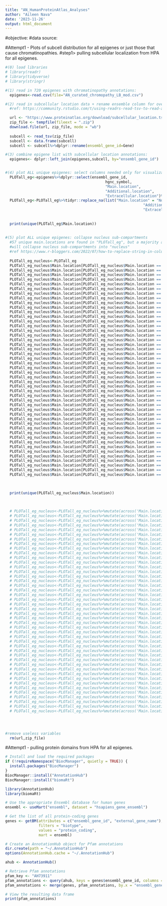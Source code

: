 ```yaml
---
title: "AN_HumanProteinAtlas_Analyses"
author: "Aileen Nava"
date: '2023-11-26'
output: html_document
---
```

#objective:
#data source:



#Attempt1 - Plots of subcell distribution for all epigenes or just those that cause chromatinopathies.
  #step1> pulling subcellular localization from HPA for all epigenes.
```r

#(0) load libraries
# library(readr)
# library(tidyverse)
# library(stringr)

#(1) read in 720 epigenes with chromatinopathy annotations:
  epigenes<-read.csv(file="AN_curated_chromopathy_LB_mod.csv")

#(2) read in subcellular location data + rename ensemble column for overlap:
  #ref: https://community.rstudio.com/t/using-readrs-read-tsv-to-read-a-zip-compressed-tsv-file-from-a-url/26332

  url <- "https://www.proteinatlas.org/download/subcellular_location.tsv.zip"
  zip_file <- tempfile(fileext = ".zip")
  download.file(url, zip_file, mode = "wb")
  
  subcell <- read_tsv(zip_file)
  subcell <- data.frame(subcell)
  subcell <- subcell%>%dplyr::rename(ensembl_gene_id=Gene)

#(3) combine epigene list with subcellular location annotations:
  epigenes<- dplyr::left_join(epigenes,subcell, by="ensembl_gene_id")


#(4) plot ALL unique epigenes: select columns needed only for visualization
  PLOTall_eg<-epigenes%>%dplyr::select(ensembl_gene_id,
                                             hgnc_symbol,
                                             "Main.location",
                                             "Additional.location",
                                             "Extracellular.location")%>%unique()
  PLOTall_eg<-PLOTall_eg%>%tidyr::replace_na(list("Main.location" = "No info available",
                                                              "Additional.location" = "No info available",
                                                              "Extracellular.location"="No info available"))
  
  
  print(unique(PLOTall_eg$Main.location))
  
  
#(5) plot ALL unique epigenes: collapse nucleus sub-compartments 
  #57 unique main.locations are found in "PLOTall_eg", but a majority are related to nucleus subcompartments.
  #will collapse nucleus sub-compartments into "nucleus"
  #ref https://www.r-bloggers.com/2022/07/how-to-replace-string-in-column-in-r/
  
  PLOTall_eg_nucleus<-PLOTall_eg
  PLOTall_eg_nucleus$Main.location[PLOTall_eg_nucleus$Main.location == 'Nucleoplasm'] <- 'Nucleus' 
  PLOTall_eg_nucleus$Main.location[PLOTall_eg_nucleus$Main.location == 'Nucleoli;Nucleoplasm'] <- 'Nucleus' 
  PLOTall_eg_nucleus$Main.location[PLOTall_eg_nucleus$Main.location == 'Nuclear bodies;Nucleoplasm'] <- 'Nucleus' 
  PLOTall_eg_nucleus$Main.location[PLOTall_eg_nucleus$Main.location == 'Cytosol;Nucleoplasm'] <- 'Cytosol & Nucleus' 
  PLOTall_eg_nucleus$Main.location[PLOTall_eg_nucleus$Main.location == 'Nucleoli;Nucleoli rim'] <- 'Nucleus' 
  PLOTall_eg_nucleus$Main.location[PLOTall_eg_nucleus$Main.location == 'Midbody;Nucleoplasm'] <- 'Midbody & Nucleus' 
  PLOTall_eg_nucleus$Main.location[PLOTall_eg_nucleus$Main.location == 'Cytosol;Vesicles'] <- 'Cytosol & Vesicles' 
  PLOTall_eg_nucleus$Main.location[PLOTall_eg_nucleus$Main.location == 'Nucleoli fibrillar center;Nucleoli rim;Nucleoplasm'] <- 'Nucleus' 
  PLOTall_eg_nucleus$Main.location[PLOTall_eg_nucleus$Main.location == 'Cytosol;Mitochondria'] <- 'Cytosol & Mitochondria' 
  PLOTall_eg_nucleus$Main.location[PLOTall_eg_nucleus$Main.location == 'Nuclear speckles;Nucleoplasm'] <- 'Nucleus' 
  PLOTall_eg_nucleus$Main.location[PLOTall_eg_nucleus$Main.location == 'Cytosol;Nucleoli'] <- 'Cytosol & Nucleus' 
  PLOTall_eg_nucleus$Main.location[PLOTall_eg_nucleus$Main.location == 'Cytosol;Golgi apparatus'] <- 'Cytosol & Golgi apparatus' 
  PLOTall_eg_nucleus$Main.location[PLOTall_eg_nucleus$Main.location == 'Mitotic chromosome;Nucleoli rim'] <- 'Mitotic chromosome & Nucleus' 
  PLOTall_eg_nucleus$Main.location[PLOTall_eg_nucleus$Main.location == 'Nucleoli;Nucleoli rim;Nucleoplasm'] <- 'Nucleus' 
  PLOTall_eg_nucleus$Main.location[PLOTall_eg_nucleus$Main.location == 'Mitochondria;Nucleoplasm'] <- 'Mitochondria & Nucleus' 
  PLOTall_eg_nucleus$Main.location[PLOTall_eg_nucleus$Main.location == 'Nucleoli fibrillar center'] <- 'Nucleus' 
  PLOTall_eg_nucleus$Main.location[PLOTall_eg_nucleus$Main.location == 'Nucleoplasm;Vesicles'] <- 'Nucleus & Vesicles' 
  PLOTall_eg_nucleus$Main.location[PLOTall_eg_nucleus$Main.location == 'Centriolar satellite;Nucleoplasm'] <- 'Centriolar satellite & Nucleus' 
  PLOTall_eg_nucleus$Main.location[PLOTall_eg_nucleus$Main.location == 'Actin filaments;Cytosol'] <- 'Actin filaments & Cytosol' 
  PLOTall_eg_nucleus$Main.location[PLOTall_eg_nucleus$Main.location == 'Mitotic chromosome;Nucleoli;Nucleoli rim'] <- 'Mitotic chromosome & Nucleus' 
  PLOTall_eg_nucleus$Main.location[PLOTall_eg_nucleus$Main.location == 'Nucleoli rim;Nucleoplasm'] <- 'Nucleus' 
  PLOTall_eg_nucleus$Main.location[PLOTall_eg_nucleus$Main.location == 'Nuclear bodies;Nucleoli'] <- 'Nucleus' 
  PLOTall_eg_nucleus$Main.location[PLOTall_eg_nucleus$Main.location == 'Golgi apparatus;Vesicles'] <- 'Golgi apparatus & Vesicles' 
  PLOTall_eg_nucleus$Main.location[PLOTall_eg_nucleus$Main.location == 'Cytosol;Nuclear bodies'] <- 'Cytosol & Nucleus' 
  PLOTall_eg_nucleus$Main.location[PLOTall_eg_nucleus$Main.location == 'Microtubules;Nucleoli fibrillar center'] <- 'Microtubules & Nucleus' 
  PLOTall_eg_nucleus$Main.location[PLOTall_eg_nucleus$Main.location == 'Endoplasmic reticulum;Nucleoplasm'] <- 'Endoplasmic reticulum & Nucleus' 
  PLOTall_eg_nucleus$Main.location[PLOTall_eg_nucleus$Main.location == 'Nucleoli rim'] <- 'Nucleus' 
  PLOTall_eg_nucleus$Main.location[PLOTall_eg_nucleus$Main.location == 'Golgi apparatus;Nucleoplasm'] <- 'Golgi apparatus & Nucleus' 
  PLOTall_eg_nucleus$Main.location[PLOTall_eg_nucleus$Main.location == 'Nuclear bodies'] <- 'Nucleus' 
  PLOTall_eg_nucleus$Main.location[PLOTall_eg_nucleus$Main.location == 'Cytosol;Plasma membrane'] <- 'Cytosol & Plasma membrane' 
  PLOTall_eg_nucleus$Main.location[PLOTall_eg_nucleus$Main.location == 'Nucleoli fibrillar center;Nucleoplasm'] <- 'Nucleus' 
  PLOTall_eg_nucleus$Main.location[PLOTall_eg_nucleus$Main.location == 'Nuclear speckles'] <- 'Nucleus' 
  PLOTall_eg_nucleus$Main.location[PLOTall_eg_nucleus$Main.location == 'Nuclear membrane'] <- 'Nucleus' 
  PLOTall_eg_nucleus$Main.location[PLOTall_eg_nucleus$Main.location == 'Nucleoplasm;Plasma membrane'] <- 'Nucleus & Plasma membrane' 
  PLOTall_eg_nucleus$Main.location[PLOTall_eg_nucleus$Main.location == 'Nucleoli'] <- 'Nucleus' 
  PLOTall_eg_nucleus$Main.location[PLOTall_eg_nucleus$Main.location == 'Nuclear bodies;Nucleoli;Nucleoli rim;Nucleoplasm'] <- 'Nucleus' 
  PLOTall_eg_nucleus$Main.location[PLOTall_eg_nucleus$Main.location == 'Centrosome;Nucleoplasm'] <- 'Centrosome & Nucleus' 
  PLOTall_eg_nucleus$Main.location[PLOTall_eg_nucleus$Main.location == 'Kinetochore;Nuclear bodies'] <- 'Kinetochore & Nucleus' 
  PLOTall_eg_nucleus$Main.location[PLOTall_eg_nucleus$Main.location == 'Cell Junctions;Nucleoplasm'] <- 'Cell Junctions & Nucleus' 
  PLOTall_eg_nucleus$Main.location[PLOTall_eg_nucleus$Main.location == 'Mitotic chromosome;Nucleoli fibrillar center'] <- 'Mitotic chromosome & Nucleus' 
  PLOTall_eg_nucleus$Main.location[PLOTall_eg_nucleus$Main.location == 'Cytosol;Nucleoplasm;Plasma membrane'] <- 'Cytosol, Nucleus, & Plasma membrane' 
  PLOTall_eg_nucleus$Main.location[PLOTall_eg_nucleus$Main.location == 'Nuclear membrane;Nucleoplasm'] <- 'Nucleus' 
  PLOTall_eg_nucleus$Main.location[PLOTall_eg_nucleus$Main.location == 'Cytosol;Nucleoli;Nucleoplasm'] <- 'Cytosol & Nucleus' 
  PLOTall_eg_nucleus$Main.location[PLOTall_eg_nucleus$Main.location == 'Mitochondria;Nucleoli'] <- 'Mitochondria & Nucleus'
  PLOTall_eg_nucleus$Main.location[PLOTall_eg_nucleus$Main.location == 'Cytosol;Mitochondria;Nucleoplasm'] <- 'Cytosol, Mitochondria, & Nucleus' 
  PLOTall_eg_nucleus$Main.location[PLOTall_eg_nucleus$Main.location == 'Nuclear bodies;Plasma membrane'] <- 'Nucleus & Plasma membrane' 

  
  
  print(unique(PLOTall_eg_nucleus$Main.location))

  
  
  # PLOTall_eg_nucleus<-PLOTall_eg_nucleus%>%mutate(across('Main.location', str_replace_all, 'Nucleoplasm', 'Nucleus'))
  # PLOTall_eg_nucleus<-PLOTall_eg_nucleus%>%mutate(across('Main.location', str_replace_all, 'Nucleoli;Nucleoplasm', 'Nucleus'))
  # PLOTall_eg_nucleus<-PLOTall_eg_nucleus%>%mutate(across('Main.location', str_replace_all, 'Nuclear bodies;Nucleoplasm', 'Nucleus'))
  # PLOTall_eg_nucleus<-PLOTall_eg_nucleus%>%mutate(across('Main.location', str_replace_all, 'Cytosol;Nucleoplasm', 'Cytosol & Nucleus'))
  # PLOTall_eg_nucleus<-PLOTall_eg_nucleus%>%mutate(across('Main.location', str_replace_all, 'Nucleoli;Nucleoli rim', 'Nucleus'))
  # PLOTall_eg_nucleus<-PLOTall_eg_nucleus%>%mutate(across('Main.location', str_replace_all, 'Midbody;Nucleoplasm', 'Midbody & Nucleus'))
  # PLOTall_eg_nucleus<-PLOTall_eg_nucleus%>%mutate(across('Main.location', str_replace_all, 'Cytosol;Vesicles', 'Cytosol & Vesicles'))
  # PLOTall_eg_nucleus<-PLOTall_eg_nucleus%>%mutate(across('Main.location', str_replace_all, 'Nucleoli fibrillar center;Nucleoli rim;Nucleoplasm', 'Nucleus'))
  # PLOTall_eg_nucleus<-PLOTall_eg_nucleus%>%mutate(across('Main.location', str_replace_all, 'Cytosol;Mitochondria', 'Cytosol & Mitochondria'))
  # PLOTall_eg_nucleus<-PLOTall_eg_nucleus%>%mutate(across('Main.location', str_replace_all, 'Nuclear speckles;Nucleoplasm', 'Nucleus'))
  # PLOTall_eg_nucleus<-PLOTall_eg_nucleus%>%mutate(across('Main.location', str_replace_all, 'Cytosol;Nucleoli', 'Cytosol & Nucleus'))
  # PLOTall_eg_nucleus<-PLOTall_eg_nucleus%>%mutate(across('Main.location', str_replace_all, 'Cytosol;Golgi apparatus', 'Cytosol & Golgi apparatus'))
  # PLOTall_eg_nucleus<-PLOTall_eg_nucleus%>%mutate(across('Main.location', str_replace_all, 'Mitotic chromosome;Nucleoli rim', 'Mitotic chromosome & Nucleus'))
  # PLOTall_eg_nucleus<-PLOTall_eg_nucleus%>%mutate(across('Main.location', str_replace_all, 'Nucleoli;Nucleoli rim;Nucleoplasm', 'Nucleus'))
  # PLOTall_eg_nucleus<-PLOTall_eg_nucleus%>%mutate(across('Main.location', str_replace_all, 'Mitochondria;Nucleoplasm', 'Mitochondria & Nucleus'))
  # PLOTall_eg_nucleus<-PLOTall_eg_nucleus%>%mutate(across('Main.location', str_replace_all, 'Nucleoli fibrillar center', 'Nucleus'))
  # PLOTall_eg_nucleus<-PLOTall_eg_nucleus%>%mutate(across('Main.location', str_replace_all, 'Nucleoplasm;Vesicles', 'Nucleus & Vesicles'))
  # PLOTall_eg_nucleus<-PLOTall_eg_nucleus%>%mutate(across('Main.location', str_replace_all, 'Centriolar satellite;Nucleoplasm', 'Centriolar satellite & Nucleus'))
  # PLOTall_eg_nucleus<-PLOTall_eg_nucleus%>%mutate(across('Main.location', str_replace_all, 'Actin filaments;Cytosol', 'Actin filaments & Cytosol'))
  # PLOTall_eg_nucleus<-PLOTall_eg_nucleus%>%mutate(across('Main.location', str_replace_all, 'Mitotic chromosome;Nucleoli;Nucleoli rim', 'Mitotic chromosome & Nucleus'))
  # PLOTall_eg_nucleus<-PLOTall_eg_nucleus%>%mutate(across('Main.location', str_replace_all, 'Nucleoli rim;Nucleoplasm', 'Nucleus'))
  # PLOTall_eg_nucleus<-PLOTall_eg_nucleus%>%mutate(across('Main.location', str_replace_all, 'Nuclear bodies;Nucleoli', 'Nucleus'))
  # PLOTall_eg_nucleus<-PLOTall_eg_nucleus%>%mutate(across('Main.location', str_replace_all, 'Golgi apparatus;Vesicles', 'Golgi apparatus & Vesicles'))
  # PLOTall_eg_nucleus<-PLOTall_eg_nucleus%>%mutate(across('Main.location', str_replace_all, 'Cytosol;Nuclear bodies', 'Cytosol & Nucleus'))
  # PLOTall_eg_nucleus<-PLOTall_eg_nucleus%>%mutate(across('Main.location', str_replace_all, 'Microtubules;Nucleoli fibrillar center', 'Microtubules & Nucleus'))
  # PLOTall_eg_nucleus<-PLOTall_eg_nucleus%>%mutate(across('Main.location', str_replace_all, 'Endoplasmic reticulum;Nucleoplasm', 'Endoplasmic reticulum & Nucleus'))
  # PLOTall_eg_nucleus<-PLOTall_eg_nucleus%>%mutate(across('Main.location', str_replace_all, 'Nucleoli rim', 'Nucleus'))
  # PLOTall_eg_nucleus<-PLOTall_eg_nucleus%>%mutate(across('Main.location', str_replace_all, 'Golgi apparatus;Nucleoplasm', 'Golgi apparatus & Nucleus'))
  # PLOTall_eg_nucleus<-PLOTall_eg_nucleus%>%mutate(across('Main.location', str_replace_all, 'Nuclear bodies', 'Nucleus'))
  # PLOTall_eg_nucleus<-PLOTall_eg_nucleus%>%mutate(across('Main.location', str_replace_all, 'Cytosol;Plasma membrane', 'Cytosol & Plasma membrane'))
  # PLOTall_eg_nucleus<-PLOTall_eg_nucleus%>%mutate(across('Main.location', str_replace_all, 'Nucleoli fibrillar center;Nucleoplasm', 'Nucleus'))
  # PLOTall_eg_nucleus<-PLOTall_eg_nucleus%>%mutate(across('Main.location', str_replace_all, 'Nuclear speckles', 'Nucleus'))
  # PLOTall_eg_nucleus<-PLOTall_eg_nucleus%>%mutate(across('Main.location', str_replace_all, 'Nuclear membrane', 'Nucleus'))
  # PLOTall_eg_nucleus<-PLOTall_eg_nucleus%>%mutate(across('Main.location', str_replace_all, 'Nucleoplasm;Plasma membrane', 'Nucleus & Plasma membrane'))
  # PLOTall_eg_nucleus<-PLOTall_eg_nucleus%>%mutate(across('Main.location', str_replace_all, 'Nucleoli', 'Nucleus'))
  # PLOTall_eg_nucleus<-PLOTall_eg_nucleus%>%mutate(across('Main.location', str_replace_all, 'Nuclear bodies;Nucleoli;Nucleoli rim;Nucleoplasm', 'Nucleus'))
  # PLOTall_eg_nucleus<-PLOTall_eg_nucleus%>%mutate(across('Main.location', str_replace_all, 'Centrosome;Nucleoplasm', 'Centrosome & Nucleus'))
  # PLOTall_eg_nucleus<-PLOTall_eg_nucleus%>%mutate(across('Main.location', str_replace_all, 'Kinetochore;Nuclear bodies', 'Kinetochore & Nucleus'))
  # PLOTall_eg_nucleus<-PLOTall_eg_nucleus%>%mutate(across('Main.location', str_replace_all, 'Cell Junctions;Nucleoplasm', 'Cell Junctions & Nucleus'))
  # PLOTall_eg_nucleus<-PLOTall_eg_nucleus%>%mutate(across('Main.location', str_replace_all, 'Mitotic chromosome;Nucleoli fibrillar center', 'Mitotic chromosome & Nucleus'))
  # PLOTall_eg_nucleus<-PLOTall_eg_nucleus%>%mutate(across('Main.location', str_replace_all, 'Cytosol;Nucleoplasm;Plasma membrane', 'Cytosol, Nucleus, & Plasma membrane'))
  # PLOTall_eg_nucleus<-PLOTall_eg_nucleus%>%mutate(across('Main.location', str_replace_all, 'Nuclear membrane;Nucleoplasm', 'Nucleus'))
  # PLOTall_eg_nucleus<-PLOTall_eg_nucleus%>%mutate(across('Main.location', str_replace_all, 'Cytosol;Nucleoli;Nucleoplasm', 'Cytosol & Nucleus'))
  # PLOTall_eg_nucleus<-PLOTall_eg_nucleus%>%mutate(across('Main.location', str_replace_all, 'Mitochondria;Nucleoli', 'Mitochondria & Nucleus'))


  

#remove useless variables
  rm(url,zip_file)

```





#Attempt1 - pulling protein domains from HPA for all epigenes.
```r


# Install and load the required packages
if (!requireNamespace("BiocManager", quietly = TRUE)) {
  install.packages("BiocManager")
}
BiocManager::install("AnnotationHub")
BiocManager::install("biomaRt")

library(AnnotationHub)
library(biomaRt)

# Use the appropriate Ensembl database for human genes
ensembl <- useMart("ensembl", dataset = "hsapiens_gene_ensembl")

# Get the list of all protein-coding genes
genes <- getBM(attributes = c("ensembl_gene_id", "external_gene_name"),
               filters = "biotype",
               values = "protein_coding",
               mart = ensembl)

# Create an AnnotationHub object for Pfam annotations
dir.create(path = "~/.AnnotationHub")
options(AnnotationHub.cache = "~/.AnnotationHub")

ahub <- AnnotationHub()

# Retrieve Pfam annotations
pfam_key <- "AH73911"
pfam_annotations <- query(ahub, keys = genes$ensembl_gene_id, columns = c("PFAM_ID", "GENEID"), keytype = "ENSEMBL")
pfam_annotations <- merge(genes, pfam_annotations, by.x = "ensembl_gene_id", by.y = "QUERYID", all.x = TRUE)

# View the resulting data frame
print(pfam_annotations)


```

